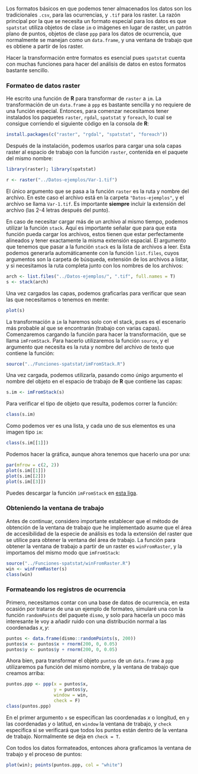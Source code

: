 Los formatos básicos en que podemos tener almacenados los datos son los tradicionales `.csv`, para las ocurrencias, y `.tif` para los raster. La razón principal por la que se necesita un formato especial para los datos es que `spatstat` utiliza objetos de clase `im` o imágenes en lugar de raster, un patrón plano de puntos, objetos de clase `ppp` para los datos de ocurrencia, que normalmente se manejan como un `data.frame`, y una ventana de trabajo que es obtiene a partir de los raster.

Hacer la transformación entre formatos es esencial pues `spatstat` cuenta con muchas funciones para hacer del análisis de datos en estos formatos bastante sencillo. 

### Formateo de datos raster

He escrito una función de **R** para transformar de `raster` a `im`. La transformación de un `data.frame` a `ppp` es bastante sencilla y no requiere de una función especial. Entonces, para comenzar necesitamos tener instalados los paquetes `raster`, `rgdal`, `spatstat` y `foreach`, lo cual se consigue corriendo el siguiente código en la consola de **R**:

```r
install.packages(c("raster", "rgdal", "spatstat", "foreach"))
```

Después de la instalación, podemos usarlos para cargar una sola capas raster al espacio de trabajo con la función `raster`, contenida en el paquete del mismo nombre:

```r
library(raster); library(spatstat)

r <- raster("../Datos-ejemplos/Var-1.tif")
```

El único argumento que se pasa a la función `raster` es la ruta y nombre del archivo. En este caso el archivo está en la carpeta `"Datos-ejemplos"`, y el archivo se llama `Var-1.tif`. Es importante **siempre** incluir la extensión del archivo (las 2-4 letras después del punto).

En caso de necesitar cargar más de un archivo al mismo tiempo, podemos utilizar la función `stack`. Aquí es importante señalar que para que esta función pueda cargar los archivos, estos tienen que estar perfectamente alineados y tener exactamente la misma extensión espacial. El argumento que tenemos que pasar a la función `stack` es la lista de archivos a leer. Esta podemos generarla automáticamente con la función `list.files`, cuyos argumentos son la carpeta de búsqueda, extensión de los archivos a listar, y si necesitamos la ruta completa junto con los nombres de los archivos:

```r
arch <- list.files("../Datos-ejemplos/", ".tif", full.names = T)
s <- stack(arch)
```

Una vez cargados las capas, podemos graficarlas para verificar que sean las que necesitamos o tenemos en mente:

```r
plot(s)
```

La transformación a `im` la haremos solo con el stack, pues es el escenario más probable al que se encontrarán (trabajo con varias capas). Comenzaremos cargando la función para hacer la transformación, que se llama `imFromStack`. Para hacerlo utilizaremos la función `source`, y el argumento que necesita es la ruta y nombre del archivo de texto que contiene la función:

```r
source("../Funciones-spatstat/imFromStack.R")
```

Una vez cargada, podemos utilizarla, pasando como únigo argumento el nombre del objeto en el espacio de trabajo de **R** que contiene las capas:

```r
s.im <- imFromStack(s)
```

Para verificar el tipo de objeto que resulta, podemos correr la función:

```r
class(s.im)
```

Como podemos ver es una lista, y cada uno de sus elementos es una imagen tipo `im`:

```r
class(s.im[[1]])
```

Podemos hacer la gráfica, aunque ahora tenemos que hacerlo una por una:

```r
par(mfrow = c(2, 2))
plot(s.im[[1]])
plot(s.im[[2]])
plot(s.im[[3]])
```
Puedes descargar la función `imFromStack` en [esta liga](Funciones-spatstat/imFromStack.R).

### Obteniendo la ventana de trabajo

Antes de continuar, considero importante establecer que el método de obtención de la ventana de trabajo que he implementado asume que el área de accesibilidad de la especie de análisis es toda la extensión del raster que se utilice para obtener la ventana del área de trabajo. La función para obtener la ventana de trabajo a partir de un raster es `winFromRaster`, y la importamos del mismo modo que `imFromStack`:

```r
source("../Funciones-spatstat/winFromRaster.R")
win <- winFromRaster(s)
class(win)
```

### Formateando los registros de ocurrencia

Primero, necesitamos contar con una base de datos de ocurrencia, en esta ocasión por tratarse de una un ejemplo de formateo, simularé una con la función `randomPoints` del paquete `dismo`, y solo para hacerla un poco más interesante le voy a añadir ruido con una distribución normal a las coordenadas $x, y$:

```r
puntos <- data.frame(dismo::randomPoints(s, 200))
puntos$x <- puntos$x + rnorm(200, 0, 0.05)
puntos$y <- puntos$y + rnorm(200, 0, 0.05)
```

Ahora bien, para transformar el objeto `puntos` de un `data.frame` a `ppp` utilizaremos pa función del mismo nombre, y la ventana de trabajo que creamos arriba:

```r
puntos.ppp <- ppp(x = puntos$x,
                  y = puntos$y,
                  window = win,
                  check = F)
class(puntos.ppp)
```

En el primer argumento `x` se especifican las coordenadas $x$ o longitud, en `y` las coordenadas $y$ o latitud, en `window` la ventana de trabajo, y `check` especifica si se verificará que todos los puntos están dentro de la ventana de trabajo. Normalmente se deja en  `check = T`.

Con todos los datos formateados, entonces ahora graficamos la ventana de trabajo y el proceso de puntos:

```r
plot(win); points(puntos.ppp, col = "white")
```


